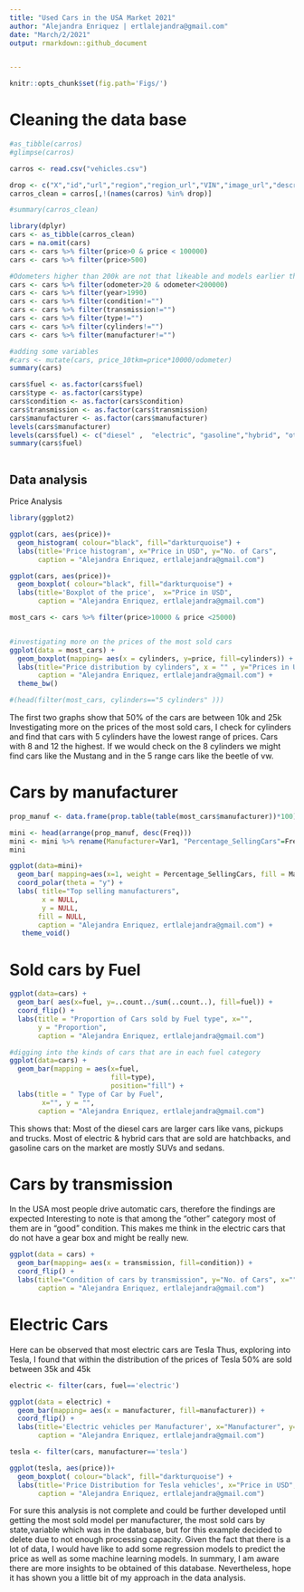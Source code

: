 ```yaml
---
title: "Used Cars in the USA Market 2021"
author: "Alejandra Enriquez | ertlalejandra@gmail.com"
date: "March/2/2021"
output: rmarkdown::github_document


---
```

```r
knitr::opts_chunk$set(fig.path='Figs/')
```

# Cleaning the data base
```r
#as_tibble(carros)
#glimpse(carros)

carros <- read.csv("vehicles.csv")

drop <- c("X","id","url","region","region_url","VIN","image_url","description","state","lat","long","posting_date")
carros_clean = carros[,!(names(carros) %in% drop)]

#summary(carros_clean)
```

```r
library(dplyr)
cars <- as_tibble(carros_clean)
cars = na.omit(cars)
cars <- cars %>% filter(price>0 & price < 100000)
cars <- cars %>% filter(price>500)

#Odometers higher than 200k are not that likeable and models earlier than 1990 may not be good observations for a robust prediction, thus I removed them.
cars <- cars %>% filter(odometer>20 & odometer<200000)
cars <- cars %>% filter(year>1990)
cars <- cars %>% filter(condition!="")
cars <- cars %>% filter(transmission!="")
cars <- cars %>% filter(type!="")
cars <- cars %>% filter(cylinders!="")
cars <- cars %>% filter(manufacturer!="")

#adding some variables
#cars <- mutate(cars, price_10tkm=price*10000/odometer)
summary(cars)

cars$fuel <- as.factor(cars$fuel)
cars$type <- as.factor(cars$type)
cars$condition <- as.factor(cars$condition)
cars$transmission <- as.factor(cars$transmission)
cars$manufacturer <- as.factor(cars$manufacturer)
levels(cars$manufacturer)
levels(cars$fuel) <- c("diesel" ,  "electric", "gasoline","hybrid", "other")
summary(cars$fuel)



```

## Data analysis

Price Analysis
```r
library(ggplot2)

ggplot(cars, aes(price))+
  geom_histogram( colour="black", fill="darkturquoise") +
  labs(title='Price histogram', x="Price in USD", y="No. of Cars", 
       caption = "Alejandra Enriquez, ertlalejandra@gmail.com")

ggplot(cars, aes(price))+
  geom_boxplot( colour="black", fill="darkturquoise") +
  labs(title='Boxplot of the price',  x="Price in USD",
       caption = "Alejandra Enriquez, ertlalejandra@gmail.com")

most_cars <- cars %>% filter(price>10000 & price <25000)


#investigating more on the prices of the most sold cars
ggplot(data = most_cars) + 
  geom_boxplot(mapping= aes(x = cylinders, y=price, fill=cylinders)) +
  labs(title="Price distribution by cylinders", x = "" , y="Prices in USD",
       caption = "Alejandra Enriquez, ertlalejandra@gmail.com") +
  theme_bw()

#(head(filter(most_cars, cylinders=="5 cylinders" )))

```
The first two graphs show that 50% of the cars are between 10k and 25k 
Investigating more on the prices of the most sold cars, I check for cylinders and find that cars with 5 cylinders have the lowest range of prices. Cars with 8 and 12 the highest.
If we would check on the 8 cylinders we might find cars like the Mustang and in the 5 range cars like the beetle of vw. 

# Cars by manufacturer
```r

prop_manuf <- data.frame(prop.table(table(most_cars$manufacturer))*100)

mini <- head(arrange(prop_manuf, desc(Freq)))
mini <- mini %>% rename(Manufacturer=Var1, "Percentage_SellingCars"=Freq)
mini

ggplot(data=mini)+
  geom_bar( mapping=aes(x=1, weight = Percentage_SellingCars, fill = Manufacturer))+
  coord_polar(theta = "y") +
  labs( title="Top selling manufacturers",
        x = NULL,
        y = NULL,
       fill = NULL,
       caption = "Alejandra Enriquez, ertlalejandra@gmail.com") +
   theme_void() 

```
# Sold cars by Fuel
```r

ggplot(data=cars) +
  geom_bar( aes(x=fuel, y=..count../sum(..count..), fill=fuel)) +
  coord_flip() +
  labs(title = "Proportion of Cars sold by Fuel type", x="", 
       y = "Proportion",
       caption = "Alejandra Enriquez, ertlalejandra@gmail.com") 

#digging into the kinds of cars that are in each fuel category
ggplot(data=cars) +
  geom_bar(mapping = aes(x=fuel, 
                         fill=type), 
                         position="fill") +
  labs(title = " Type of Car by Fuel", 
        x="", y = "",
       caption = "Alejandra Enriquez, ertlalejandra@gmail.com") 

```
This shows that:
Most of the diesel cars are larger cars like vans, pickups and trucks.
Most of electric & hybrid cars that are sold are hatchbacks, and 
gasoline cars on the market are mostly SUVs and sedans.

# Cars by transmission
In the USA most people drive automatic cars, therefore the findings are expected
Interesting to note is that among the "other" category most of them are in "good" condition. This makes me think in the electric cars that do not have a gear box and might be really new.
```r
ggplot(data = cars) + 
  geom_bar(mapping= aes(x = transmission, fill=condition)) +
  coord_flip() +
  labs(title="Condition of cars by transmission", y="No. of Cars", x="",
       caption = "Alejandra Enriquez, ertlalejandra@gmail.com") 
```
# Electric Cars
Here can be observed that most electric cars are Tesla
Thus, exploring into Tesla, I found that within the distribution of the prices of Tesla 50% are sold between 35k and 45k 
```r
electric <- filter(cars, fuel=='electric')

ggplot(data = electric) + 
  geom_bar(mapping= aes(x = manufacturer, fill=manufacturer)) +
  coord_flip() +
  labs(title='Electric vehicles per Manufacturer', x="Manufacturer", y="No. of E-Vehicles",
       caption = "Alejandra Enriquez, ertlalejandra@gmail.com")

tesla <- filter(cars, manufacturer=='tesla')

ggplot(tesla, aes(price))+
  geom_boxplot( colour="black", fill="darkturquoise") +
  labs(title='Price Distribution for Tesla vehicles', x="Price in USD",
       caption = "Alejandra Enriquez, ertlalejandra@gmail.com")

```


For sure this analysis is not complete and could be further developed until getting the most sold model per manufacturer, the most sold cars by state,variable which was in the database, but for this example decided to delete due to not enough processing capacity.
Given the fact that there is a lot of data, I would have like to add some regression models to predict the price as well as some machine learning models.
In summary, I am aware there are more insights to be obtained of this database.
Nevertheless, hope it has shown you a little bit of my approach in the data analysis.
